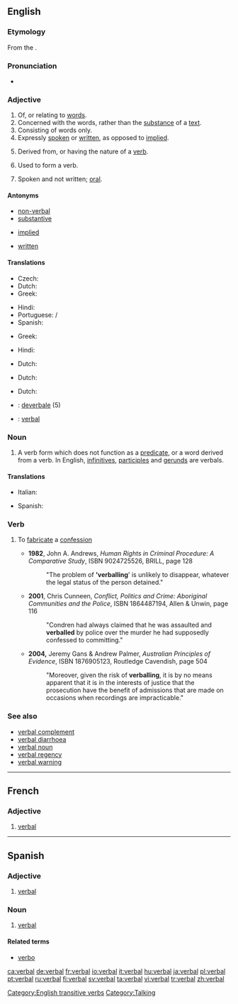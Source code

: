 {{wikipedia|dab=verbal}}
==English==

===Etymology===
From the {{LL.}} {{term|verbalis||'belonging to a [[word]]|lang=la}}.

===Pronunciation===
* {{audio|en-us-verbal.ogg|Audio (US)}}
*: {{rhymes|ɜː(r)bəl}}

===Adjective===
{{en-adj|-}}

# Of, or relating to [[word]]s.
# Concerned with the words, rather than the [[substance]] of a [[text]].
# Consisting of words only.
# Expressly [[spoken]] or [[written]], as opposed to [[implied]].
# {{grammar}} Derived from, or having the nature of a [[verb]].
# {{grammar}} Used to form a verb.
# Spoken and not written; [[oral]].

====Antonyms====
* [[non-verbal]]
* [[substantive]]
* {{sense|expressly stated}} [[implied]]
* {{sense|oral}} [[written]]

====Translations====
{{trans-top|of, or relating to words}}
* Czech: {{t-|cs|slovní|m}}
* Dutch: {{t|nl|verbaal}}
* Greek: {{t|el|λεκτικός|m|tr=lektikós|sc=Grek}}
{{trans-mid}}
* Hindi: {{t|hi|शाब्दिक|tr=śābdik|sc=Deva}}
* Portuguese: {{t+|pt|verbal|m}}/{{f}}
* Spanish: {{t-|es|verbal}}
{{trans-bottom}}
{{trans-top|concerned with the words}}
* Greek: {{t|el|λεκτικός|m|tr=lektikós|sc=Grek}}
{{trans-mid}}
* Hindi: {{t|hi|शाब्दिक|tr=śābdik|sc=Deva}}
{{trans-bottom}}
{{trans-top|consisting of words only}}
{{trans-mid}}
{{trans-bottom}}
{{trans-top|expressly spoken or written, as opposed to implied}}
* Dutch: {{t|nl|letterlijk}}
{{trans-mid}}
{{trans-bottom}}
{{trans-top|derived from, or having the nature of a verb.}}
* Dutch: {{t|nl|werkwoordelijk}}
{{trans-mid}}
{{trans-bottom}}
{{trans-top|used to form a verb}}
{{trans-mid}}
{{trans-bottom}}
{{trans-top|spoken and not written; oral}}
* Dutch: {{t|nl|mondeling}}
{{trans-mid}}
{{trans-bottom}}
{{checktrans-top}}
* {{ttbc|Italian}}: [[deverbale]] (5)
* {{ttbc|Novial}}: [[verbal]]
{{trans-bottom}}

===Noun===
{{en-noun}}

# {{grammar}} A verb form which does not function as a [[predicate]], or a word derived from a verb. In English, [[infinitive]]s, [[participle]]s and [[gerund]]s are verbals.

====Translations====
{{trans-top|grammar}}
* Italian: {{t+|it|deverbale|m}}
{{trans-mid}}
* Spanish: {{t-|es|verbal|m}}
{{trans-bottom}}

===Verb===
{{en-verb|verbals|verballing|verballed}}

# {{context|transitive|British|Australia}} To [[fabricate]] a [[confession]]
#* '''1982''', John A. Andrews, ''Human Rights in Criminal Procedure: A Comparative Study'', ISBN 9024725526, BRILL, page 128
#*: "The problem of ''''verballing'''' is unlikely to disappear, whatever the legal status of the person detained."
#* '''2001''', Chris Cunneen, ''Conflict, Politics and Crime: Aboriginal Communities and the Police'', ISBN 1864487194, Allen & Unwin, page 116
#*: "Condren had always claimed that he was assaulted and '''verballed''' by police over the murder he had supposedly confessed to committing."
#* '''2004,''' Jeremy Gans & Andrew Palmer, ''Australian Principles of Evidence'', ISBN 1876905123, Routledge Cavendish, page 504
#*: "Moreover, given the risk of '''verballing''', it is by no means apparent that it is in the interests of justice that the prosecution have the benefit of admissions that are made on occasions when recordings are impracticable."

===See also===
* [[verbal complement]]
* [[verbal diarrhoea]]
* [[verbal noun]]
* [[verbal regency]]
* [[verbal warning]]

[[Category:English transitive verbs]]
[[Category:Talking]]

----

==French==

===Adjective===
{{fr-adj-al|verb|vɛʁ.b}}

# [[#English|verbal]]

----

==Spanish==

===Adjective===
{{es-adj|pl=verbales}}

# [[#English|verbal]]

===Noun===
{{es-noun-mf|pl=verbales}}

# {{grammar|lang=es}} [[#English|verbal]]

====Related terms====
* [[verbo]]

[[ca:verbal]]
[[de:verbal]]
[[fr:verbal]]
[[io:verbal]]
[[it:verbal]]
[[hu:verbal]]
[[ja:verbal]]
[[pl:verbal]]
[[pt:verbal]]
[[ru:verbal]]
[[fi:verbal]]
[[sv:verbal]]
[[ta:verbal]]
[[vi:verbal]]
[[tr:verbal]]
[[zh:verbal]]